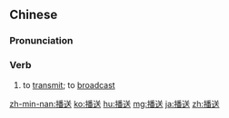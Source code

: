 ==Chinese==
{{zh-forms}}

===Pronunciation===
{{zh-pron
|m=播sòng
|c=bo3 sung3
|mn=pò͘-sàng/twv:pò-sàng
|cat=v
}}

===Verb===
{{zh-verb}}

# to [[transmit]]; to [[broadcast]]

{{zh-cat|Intermediate}}

[[zh-min-nan:播送]]
[[ko:播送]]
[[hu:播送]]
[[mg:播送]]
[[ja:播送]]
[[zh:播送]]